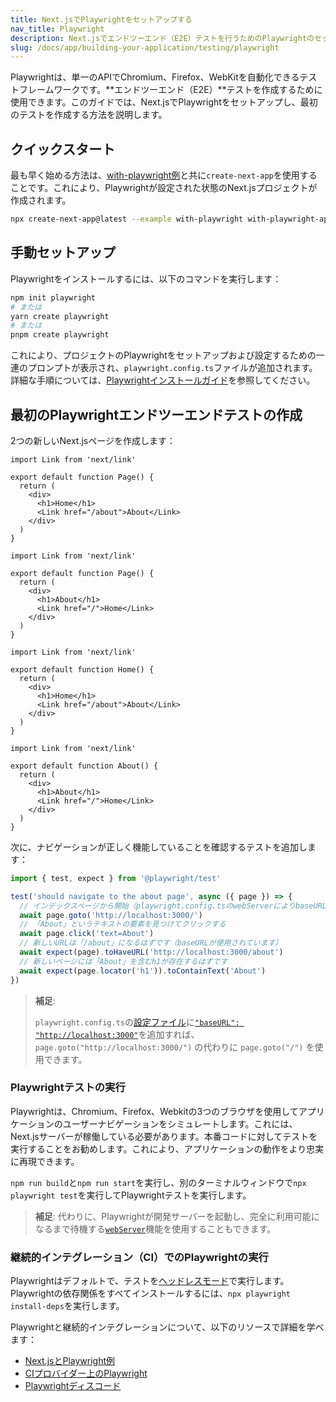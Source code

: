 ```yaml
---
title: Next.jsでPlaywrightをセットアップする
nav_title: Playwright
description: Next.jsでエンドツーエンド（E2E）テストを行うためのPlaywrightのセットアップ方法を学びます。
slug: /docs/app/building-your-application/testing/playwright
---
```


Playwrightは、単一のAPIでChromium、Firefox、WebKitを自動化できるテストフレームワークです。**エンドツーエンド（E2E）**テストを作成するために使用できます。このガイドでは、Next.jsでPlaywrightをセットアップし、最初のテストを作成する方法を説明します。

## クイックスタート

最も早く始める方法は、[with-playwright例](https://github.com/vercel/next.js/tree/canary/examples/with-playwright)と共に`create-next-app`を使用することです。これにより、Playwrightが設定された状態のNext.jsプロジェクトが作成されます。

```bash filename="Terminal"
npx create-next-app@latest --example with-playwright with-playwright-app
```

## 手動セットアップ

Playwrightをインストールするには、以下のコマンドを実行します：

```bash filename="Terminal"
npm init playwright
# または
yarn create playwright
# または
pnpm create playwright
```

これにより、プロジェクトのPlaywrightをセットアップおよび設定するための一連のプロンプトが表示され、`playwright.config.ts`ファイルが追加されます。詳細な手順については、[Playwrightインストールガイド](https://playwright.dev/docs/intro#installation)を参照してください。

## 最初のPlaywrightエンドツーエンドテストの作成

2つの新しいNext.jsページを作成します：

<AppOnly>

```tsx filename="app/page.tsx"
import Link from 'next/link'

export default function Page() {
  return (
    <div>
      <h1>Home</h1>
      <Link href="/about">About</Link>
    </div>
  )
}
```

```tsx filename="app/about/page.tsx"
import Link from 'next/link'

export default function Page() {
  return (
    <div>
      <h1>About</h1>
      <Link href="/">Home</Link>
    </div>
  )
}
```

</AppOnly>

<PagesOnly>

```tsx filename="pages/index.ts"
import Link from 'next/link'

export default function Home() {
  return (
    <div>
      <h1>Home</h1>
      <Link href="/about">About</Link>
    </div>
  )
}
```

```tsx filename="pages/about.ts"
import Link from 'next/link'

export default function About() {
  return (
    <div>
      <h1>About</h1>
      <Link href="/">Home</Link>
    </div>
  )
}
```

</PagesOnly>

次に、ナビゲーションが正しく機能していることを確認するテストを追加します：

```ts filename="tests/example.spec.ts"
import { test, expect } from '@playwright/test'

test('should navigate to the about page', async ({ page }) => {
  // インデックスページから開始（playwright.config.tsのwebServerによりbaseURLが設定されています）
  await page.goto('http://localhost:3000/')
  // 「About」というテキストの要素を見つけてクリックする
  await page.click('text=About')
  // 新しいURLは「/about」になるはずです（baseURLが使用されています）
  await expect(page).toHaveURL('http://localhost:3000/about')
  // 新しいページには「About」を含むh1が存在するはずです
  await expect(page.locator('h1')).toContainText('About')
})
```

> **補足**:
>
> `playwright.config.ts`の[設定ファイル](https://playwright.dev/docs/test-configuration)に[`"baseURL": "http://localhost:3000"`](https://playwright.dev/docs/api/class-testoptions#test-options-base-url)を追加すれば、`page.goto("http://localhost:3000/")` の代わりに `page.goto("/")` を使用できます。

### Playwrightテストの実行

Playwrightは、Chromium、Firefox、Webkitの3つのブラウザを使用してアプリケーションのユーザーナビゲーションをシミュレートします。これには、Next.jsサーバーが稼働している必要があります。本番コードに対してテストを実行することをお勧めします。これにより、アプリケーションの動作をより忠実に再現できます。

`npm run build`と`npm run start`を実行し、別のターミナルウィンドウで`npx playwright test`を実行してPlaywrightテストを実行します。

> **補足**: 代わりに、Playwrightが開発サーバーを起動し、完全に利用可能になるまで待機する[`webServer`](https://playwright.dev/docs/test-webserver/)機能を使用することもできます。

### 継続的インテグレーション（CI）でのPlaywrightの実行

Playwrightはデフォルトで、テストを[ヘッドレスモード](https://playwright.dev/docs/ci#running-headed)で実行します。Playwrightの依存関係をすべてインストールするには、`npx playwright install-deps`を実行します。

Playwrightと継続的インテグレーションについて、以下のリソースで詳細を学べます：

- [Next.jsとPlaywright例](https://github.com/vercel/next.js/tree/canary/examples/with-playwright)
- [CIプロバイダー上のPlaywright](https://playwright.dev/docs/ci)
- [Playwrightディスコード](https://discord.com/invite/playwright-807756831384403968)
